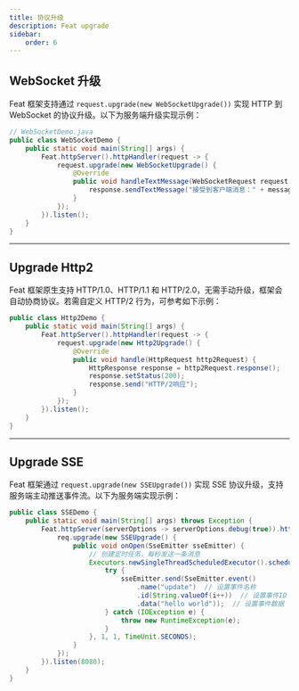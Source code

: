 ```yaml
---
title: 协议升级
description: Feat upgrade
sidebar:
    order: 6
---
```




<CheckAuthorize/>

## WebSocket 升级

Feat 框架支持通过 `request.upgrade(new WebSocketUpgrade())` 实现 HTTP 到 WebSocket 的协议升级。以下为服务端升级实现示例：

```java
// WebSocketDemo.java
public class WebSocketDemo {
    public static void main(String[] args) {
        Feat.httpServer().httpHandler(request -> {
            request.upgrade(new WebSocketUpgrade() {
                @Override
                public void handleTextMessage(WebSocketRequest request, WebSocketResponse response, String message) {
                    response.sendTextMessage("接受到客户端消息：" + message);
                }
            });
        }).listen();
    }
}
```

---

## Upgrade Http2

Feat 框架原生支持 HTTP/1.0、HTTP/1.1 和 HTTP/2.0，无需手动升级，框架会自动协商协议。若需自定义 HTTP/2 行为，可参考如下示例：

```java title=Http2Demo.java
public class Http2Demo {
    public static void main(String[] args) {
        Feat.httpServer().httpHandler(request -> {
            request.upgrade(new Http2Upgrade() {
                @Override
                public void handle(HttpRequest http2Request) {
                    HttpResponse response = http2Request.response();
                    response.setStatus(200);
                    response.send("HTTP/2响应");
                }
            });
        }).listen();
    }
}
```


---

## Upgrade SSE

Feat 框架通过 `request.upgrade(new SSEUpgrade())` 实现 SSE 协议升级，支持服务端主动推送事件流。以下为服务端实现示例：

```java
public class SSEDemo {
    public static void main(String[] args) throws Exception {
        Feat.httpServer(serverOptions -> serverOptions.debug(true)).httpHandler(req -> {
            req.upgrade(new SSEUpgrade() {
                public void onOpen(SseEmitter sseEmitter) {
                    // 创建定时任务，每秒发送一条消息
                    Executors.newSingleThreadScheduledExecutor().scheduleAtFixedRate(() -> {
                        try {
                            sseEmitter.send(SseEmitter.event()
                                .name("update")  // 设置事件名称
                                .id(String.valueOf(i++))  // 设置事件ID
                                .data("hello world"));  // 设置事件数据
                        } catch (IOException e) {
                            throw new RuntimeException(e);
                        }
                    }, 1, 1, TimeUnit.SECONDS);
                }
            });
        }).listen(8080);
    }
}
```
